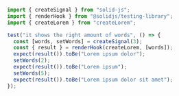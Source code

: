 ```js
import { createSignal } from "solid-js";
import { renderHook } from "@solidjs/testing-library";
import { createLorem } from "createLorem";

test("it shows the right amount of words", () => {
  const [words, setWords] = createSignal(3);
  const { result } = renderHook(createLorem, [words]);
  expect(result()).toBe("Lorem ipsum dolor");
  setWords(2);
  expect(result()).toBe("Lorem ipsum");
  setWords(5);
  expect(result()).toBe("Lorem ipsum dolor sit amet");
});
```